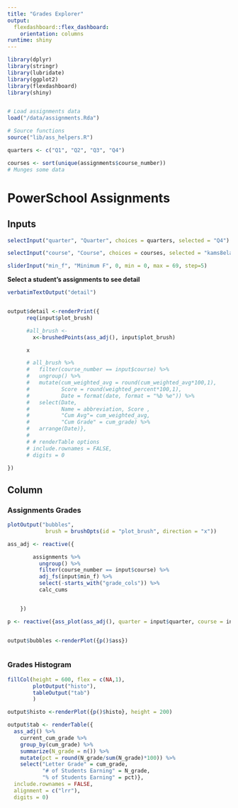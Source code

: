```yaml
---
title: "Grades Explorer"
output:
  flexdashboard::flex_dashboard:
    orientation: columns
runtime: shiny
---
```


```r

library(dplyr)
library(stringr)
library(lubridate)
library(ggplot2)
library(flexdashboard)
library(shiny)


# Load assignments data
load("/data/assignments.Rda")

# Source functions
source("lib/ass_helpers.R")

quarters <- c("Q1", "Q2", "Q3", "Q4")

courses <- sort(unique(assignments$course_number))
# Munges some data

```

PowerSchool Assignments
======================================================================
Inputs {.sidebar}
-----------------------------------------------------------------------
```r
selectInput("quarter", "Quarter", choices = quarters, selected = "Q4")

selectInput("course", "Course", choices = courses, selected = "kams8ela")

sliderInput("min_f", "Minimum F", 0, min = 0, max = 69, step=5)
```
**Select a student's assignments to see detail**
```r
verbatimTextOutput("detail")


output$detail <-renderPrint({
      req(input$plot_brush)

      #all_brush <- 
        x<-brushedPoints(ass_adj(), input$plot_brush)

      x

      # all_brush %>%
      #   filter(course_number == input$course) %>%
      #   ungroup() %>%
      #   mutate(cum_weighted_avg = round(cum_weighted_avg*100,1),
      #          Score = round(weighted_percent*100,1),
      #          Date = format(date, format = "%b %e")) %>%
      #   select(Date,
      #          Name = abbreviation, Score ,
      #          "Cum Avg"= cum_weighted_avg,
      #          "Cum Grade" = cum_grade) %>%
      #   arrange(Date)},
      # 
      # # renderTable options
      # include.rownames = FALSE,
      # digits = 0

})
```

Column {.tabset .tabset-fade}
-----------------------------------------------------------------------

### Assignments Grades {.no-padding}

```r

plotOutput("bubbles",
            brush = brushOpts(id = "plot_brush", direction = "x"))

ass_adj <- reactive({

        assignments %>%
          ungroup() %>%
          filter(course_number == input$course) %>%
          adj_fs(input$min_f) %>%
          select(-starts_with("grade_cols")) %>%
          calc_cums


    })

p <- reactive({ass_plot(ass_adj(), quarter = input$quarter, course = input$course)})


output$bubbles <-renderPlot({p()$ass})



```

### Grades Histogram

```r

fillCol(height = 600, flex = c(NA,1),
        plotOutput("histo"),
        tableOutput("tab")
        )

output$histo <-renderPlot({p()$histo}, height = 200)

output$tab <- renderTable({
  ass_adj() %>%
    current_cum_grade %>%
    group_by(cum_grade) %>%
    summarize(N_grade = n()) %>%
    mutate(pct = round(N_grade/sum(N_grade)*100)) %>%
    select("Letter Grade" = cum_grade,
           "# of Students Earning" = N_grade,
           "% of Students Earning" = pct)},
  include.rownames = FALSE,
  alignment = c("lrr"),
  digits = 0)


```

```r


```
